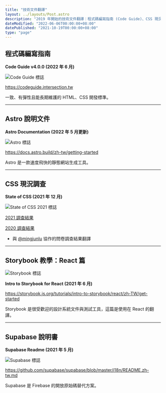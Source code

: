 ```yaml
---
title: "技術文件翻譯"
layout: ../layouts/Post.astro
description: "2019 年開始的技術文件翻譯：程式碼編寫指南 (Code Guide)、CSS 現況調查 (2019-2022)、Astro 說明文件、Storybook 教學與 Supabase 說明書。"
dateModified: "2022-06-06T00:00:00+08:00"
datePublished: "2021-10-19T00:00:00+08:00"
type: "page"
---
```

## 程式碼編寫指南

**Code Guide v4.0.0 (2022 年 6 月)**

![Code Guide 標誌](/images/translations/codeguide.webp)

https://codeguide.intersection.tw

一致、有彈性且能長期維護的 HTML、CSS 開發標準。

---

## Astro 說明文件

**Astro Documentation (2022 年 5 月更新)**

![Astro 標誌](/images/translations/astro.webp)

https://docs.astro.build/zh-tw/getting-started

Astro 是一款速度飛快的靜態網站生成工具。

---

## CSS 現況調查

**State of CSS (2021 年 12 月)**

![State of CSS 2021 標誌](/images/translations/stateofcss.webp)

[2021 調查結果](https://2021.stateofcss.com/zh-Hant)

[2020 調查結果](https://2020.stateofcss.com/zh-Hant)

- 與 [@mingjunlu](https://github.com/mingjunlu) 協作的問卷調查結果翻譯

---

## Storybook 教學：React 篇

![Storybook 標誌](/images/translations/storybook.webp)

**Intro to Storybook for React (2021 年 6 月)**

https://storybook.js.org/tutorials/intro-to-storybook/react/zh-TW/get-started

Storybook 是很受歡迎的設計系統文件與測試工具，這篇是使用在 React 的翻譯。

---

## Supabase 說明書

**Supabase Readme (2021 年 5 月)**

![Supabase 標誌](/images/translations/supabase.webp)

https://github.com/supabase/supabase/blob/master/i18n/README.zh-tw.md

Supabase 是 Firebase 的開放原始碼替代方案。
